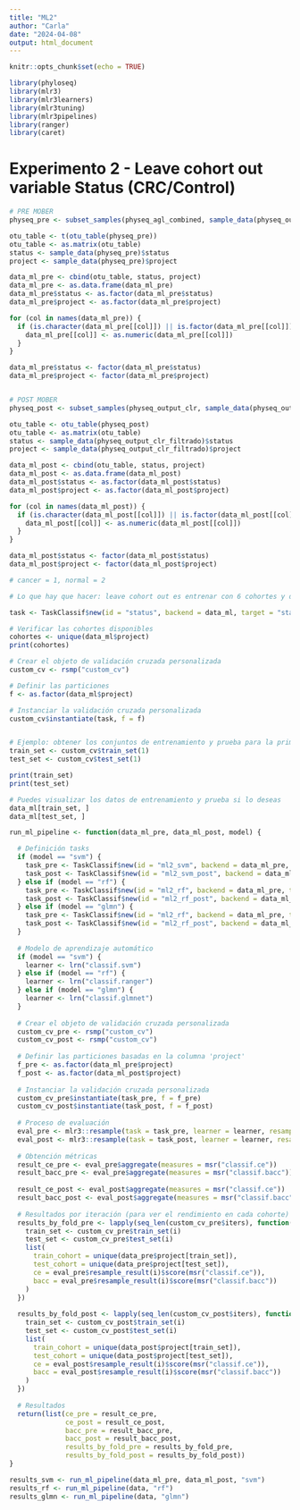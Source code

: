 ```yaml
---
title: "ML2"
author: "Carla"
date: "2024-04-08"
output: html_document
---
```


```r
knitr::opts_chunk$set(echo = TRUE)

library(phyloseq)
library(mlr3)
library(mlr3learners)
library(mlr3tuning)
library(mlr3pipelines)
library(ranger)
library(caret)
```

# Experimento 2 - Leave cohort out variable Status (CRC/Control)

```r
# PRE MOBER 
physeq_pre <- subset_samples(physeq_agl_combined, sample_data(physeq_output_clr)$status != "adenoma")

otu_table <- t(otu_table(physeq_pre))
otu_table <- as.matrix(otu_table)
status <- sample_data(physeq_pre)$status
project <- sample_data(physeq_pre)$project

data_ml_pre <- cbind(otu_table, status, project)
data_ml_pre <- as.data.frame(data_ml_pre)
data_ml_pre$status <- as.factor(data_ml_pre$status)
data_ml_pre$project <- as.factor(data_ml_pre$project)

for (col in names(data_ml_pre)) {
  if (is.character(data_ml_pre[[col]]) || is.factor(data_ml_pre[[col]])) {
    data_ml_pre[[col]] <- as.numeric(data_ml_pre[[col]])
  }
}

data_ml_pre$status <- factor(data_ml_pre$status)
data_ml_pre$project <- factor(data_ml_pre$project)


# POST MOBER
physeq_post <- subset_samples(physeq_output_clr, sample_data(physeq_output_clr)$status != "adenoma")

otu_table <- otu_table(physeq_post)
otu_table <- as.matrix(otu_table)
status <- sample_data(physeq_output_clr_filtrado)$status
project <- sample_data(physeq_output_clr_filtrado)$project

data_ml_post <- cbind(otu_table, status, project)
data_ml_post <- as.data.frame(data_ml_post)
data_ml_post$status <- as.factor(data_ml_post$status)
data_ml_post$project <- as.factor(data_ml_post$project)

for (col in names(data_ml_post)) {
  if (is.character(data_ml_post[[col]]) || is.factor(data_ml_post[[col]])) {
    data_ml_post[[col]] <- as.numeric(data_ml_post[[col]])
  }
}

data_ml_post$status <- factor(data_ml_post$status)
data_ml_post$project <- factor(data_ml_post$project)

# cancer = 1, normal = 2

# Lo que hay que hacer: leave cohort out es entrenar con 6 cohortes y dejar la 7 para test y así para todas. Por lo tanto, separar data_ml con respecto a las cohortes para tener 6 muestras. La variable que queremos predecir es status (cancer o normal) --> será la que se meta en la task como target. Igual que el experimento anterior pero cambiando el método de resampling para hacerlo con LOCO. 
```

```r

task <- TaskClassif$new(id = "status", backend = data_ml, target = "status")

# Verificar las cohortes disponibles
cohortes <- unique(data_ml$project)
print(cohortes)

# Crear el objeto de validación cruzada personalizada
custom_cv <- rsmp("custom_cv")

# Definir las particiones
f <- as.factor(data_ml$project)

# Instanciar la validación cruzada personalizada
custom_cv$instantiate(task, f = f)


# Ejemplo: obtener los conjuntos de entrenamiento y prueba para la primera iteración
train_set <- custom_cv$train_set(1)
test_set <- custom_cv$test_set(1)

print(train_set)
print(test_set)

# Puedes visualizar los datos de entrenamiento y prueba si lo deseas
data_ml[train_set, ]
data_ml[test_set, ]
```

```r

run_ml_pipeline <- function(data_ml_pre, data_ml_post, model) {

  # Definición tasks
  if (model == "svm") {
    task_pre <- TaskClassif$new(id = "ml2_svm", backend = data_ml_pre, target = "status")
    task_post <- TaskClassif$new(id = "ml2_svm_post", backend = data_ml_post, target = "status")
  } else if (model == "rf") {
    task_pre <- TaskClassif$new(id = "ml2_rf", backend = data_ml_pre, target = "status")
    task_post <- TaskClassif$new(id = "ml2_rf_post", backend = data_ml_post, target = "status")
  } else if (model == "glmn") {
    task_pre <- TaskClassif$new(id = "ml2_rf", backend = data_ml_pre, target = "status")
    task_post <- TaskClassif$new(id = "ml2_rf_post", backend = data_ml_post, target = "status")
  }
  
  # Modelo de aprendizaje automático
  if (model == "svm") {
    learner <- lrn("classif.svm")
  } else if (model == "rf") {
    learner <- lrn("classif.ranger")
  } else if (model == "glmn") {
    learner <- lrn("classif.glmnet")
  }
  
  # Crear el objeto de validación cruzada personalizada
  custom_cv_pre <- rsmp("custom_cv")
  custom_cv_post <- rsmp("custom_cv")
  
  # Definir las particiones basadas en la columna 'project'
  f_pre <- as.factor(data_ml_pre$project)
  f_post <- as.factor(data_ml_post$project)
  
  # Instanciar la validación cruzada personalizada
  custom_cv_pre$instantiate(task_pre, f = f_pre)
  custom_cv_post$instantiate(task_post, f = f_post)
  
  # Proceso de evaluación
  eval_pre <- mlr3::resample(task = task_pre, learner = learner, resampling = resampling)
  eval_post <- mlr3::resample(task = task_post, learner = learner, resampling = resampling)
  
  # Obtención métricas
  result_ce_pre <- eval_pre$aggregate(measures = msr("classif.ce"))
  result_bacc_pre <- eval_pre$aggregate(measures = msr("classif.bacc"))
  
  result_ce_post <- eval_post$aggregate(measures = msr("classif.ce"))
  result_bacc_post <- eval_post$aggregate(measures = msr("classif.bacc"))
  
  # Resultados por iteración (para ver el rendimiento en cada cohorte)
  results_by_fold_pre <- lapply(seq_len(custom_cv_pre$iters), function(i) {
    train_set <- custom_cv_pre$train_set(i)
    test_set <- custom_cv_pre$test_set(i)
    list(
      train_cohort = unique(data_pre$project[train_set]),
      test_cohort = unique(data_pre$project[test_set]),
      ce = eval_pre$resample_result(i)$score(msr("classif.ce")),
      bacc = eval_pre$resample_result(i)$score(msr("classif.bacc"))
    )
  })
  
  results_by_fold_post <- lapply(seq_len(custom_cv_post$iters), function(i) {
    train_set <- custom_cv_post$train_set(i)
    test_set <- custom_cv_post$test_set(i)
    list(
      train_cohort = unique(data_post$project[train_set]),
      test_cohort = unique(data_post$project[test_set]),
      ce = eval_post$resample_result(i)$score(msr("classif.ce")),
      bacc = eval_post$resample_result(i)$score(msr("classif.bacc"))
    )
  })
  
  # Resultados
  return(list(ce_pre = result_ce_pre, 
              ce_post = result_ce_post, 
              bacc_pre = result_bacc_pre, 
              bacc_post = result_bacc_post,
              results_by_fold_pre = results_by_fold_pre,
              results_by_fold_post = results_by_fold_post))
}

results_svm <- run_ml_pipeline(data_ml_pre, data_ml_post, "svm")
results_rf <- run_ml_pipeline(data, "rf")
results_glmn <- run_ml_pipeline(data, "glmn")
```
